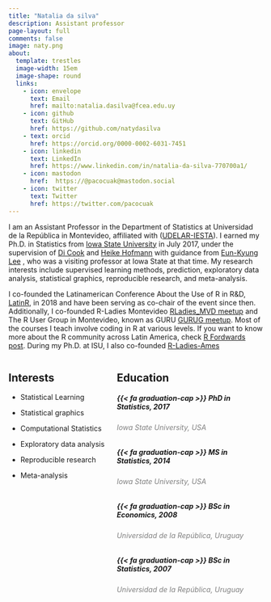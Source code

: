 ```yaml
---
title: "Natalia da silva"
description: Assistant professor
page-layout: full
comments: false
image: naty.png
about:
  template: trestles
  image-width: 15em
  image-shape: round
  links:
    - icon: envelope
      text: Email
      href: mailto:natalia.dasilva@fcea.edu.uy
    - icon: github
      text: GitHub
      href: https://github.com/natydasilva
    - text: orcid
      href: https://orcid.org/0000-0002-6031-7451
    - icon: linkedin
      text: LinkedIn
      href: https://www.linkedin.com/in/natalia-da-silva-770700a1/  
    - icon: mastodon   
      href:  https://@pacocuak@mastodon.social
    - icon: twitter
      text: Twitter
      href: https://twitter.com/pacocuak
---
```


I am an Assistant Professor in the Department of Statistics at Universidad de la República in Montevideo, affiliated with ([UDELAR-IESTA](http://www.iesta.edu.uy)).  I earned my Ph.D. in Statistics from [Iowa State University](https://www.iastate.edu) in July 2017, under the supervision of [Di Cook](http://www.dicook.org) and [Heike Hofmann](http://hofmann.public.iastate.edu/index.html)  with guidance from [Eun-Kyung Lee](https://pure.ewha.ac.kr/en/persons/eun-kyung-lee) , who was a visiting professor at Iowa State at that time. My research interests include supervised learning methods, prediction, exploratory data analysis, statistical graphics, reproducible research, and meta-analysis.

I co-founded the Latinamerican Conference About the Use of R in R&D, [LatinR](https://latin-r.com), in 2018 and have been serving as co-chair of the event since then. Additionally, I co-founded R-Ladies Montevideo [RLadies_MVD meetup](https://www.meetup.com/es-ES/rladies-montevideo/) and The R User Group in Montevideo, known as GURU [GURUG meetup](https://www.meetup.com/GURU-mvd/). Most of the courses I teach involve coding in R at various levels. If you want to know more about the R community across Latin America, check [R Fordwards post](http://forwards.github.io/blog/2018/02/05/r-in-latin-america/).
During my Ph.D. at ISU, I also co-founded  [R-Ladies-Ames](https://www.meetup.com/R-Ladies-Ames/)   

::: columns
::: {.column width="40%"}
## Interests

-   Statistical Learning

-   Statistical graphics

-   Computational Statistics

-   Exploratory data analysis

-   Reproducible research

-   Meta-analysis
:::

::: {.column width="60%"}
## Education

##### {{< fa graduation-cap >}} PhD in Statistics, 2017

###### Iowa State University, USA {style="color: gray"}

##### {{< fa graduation-cap >}} MS in Statistics, 2014

###### Iowa State University, USA {style="color: gray"}

##### {{< fa graduation-cap >}} BSc in Economics, 2008

###### Universidad de la República, Uruguay {style="color: gray"}

##### {{< fa graduation-cap >}} BSc in Statistics, 2007

######  Universidad de la República, Uruguay {style="color: gray"}
:::
:::
